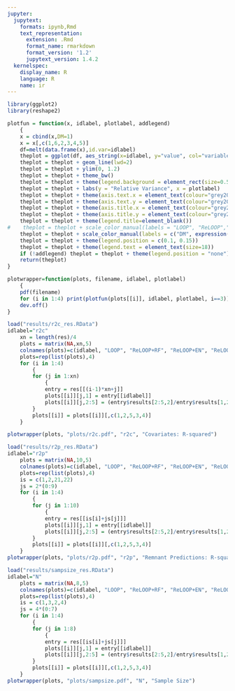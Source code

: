 ```yaml
---
jupyter:
  jupytext:
    formats: ipynb,Rmd
    text_representation:
      extension: .Rmd
      format_name: rmarkdown
      format_version: '1.2'
      jupytext_version: 1.4.2
  kernelspec:
    display_name: R
    language: R
    name: ir
---
```


```r
library(ggplot2)
library(reshape2)
```

```r
plotfun = function(x, idlabel, plotlabel, addlegend)
    {
    x = cbind(x,DM=1)
    x = x[,c(1,6,2,3,4,5)]
    df=melt(data.frame(x),id.var=idlabel)
    theplot = ggplot(df, aes_string(x=idlabel, y="value", col="variable")) 
    theplot = theplot + geom_line(lwd=2)
    theplot = theplot + ylim(0, 1.2)
    theplot = theplot + theme_bw()
    theplot = theplot + theme(legend.background = element_rect(size=0.5, linetype="solid", colour ="black"))
    theplot = theplot + labs(y = "Relative Variance", x = plotlabel)
    theplot = theplot + theme(axis.text.x = element_text(colour="grey20",size=16))
    theplot = theplot + theme(axis.text.y = element_text(colour="grey20",size=16))
    theplot = theplot + theme(axis.title.x = element_text(colour="grey20",size=16))
    theplot = theplot + theme(axis.title.y = element_text(colour="grey20",size=16))
    theplot = theplot + theme(legend.title=element_blank())
#    theplot = theplot + scale_color_manual(labels = "LOOP", "ReLOOP","ReLOOP+RF", "ReLOOP+EN"), values = c("lightblue", "orange", "violet", "black"))
    theplot = theplot + scale_color_manual(labels = c("DM", expression(list(bold(x),"RF")), expression(list(x^r,"LS")), expression(list(tilde(bold(x)),"RF")), expression(list(tilde(bold(x)),"EN"))), values = c("gray", "lightblue", "orange", "violet", "black"))
    theplot = theplot + theme(legend.position = c(0.1, 0.15))
    theplot = theplot + theme(legend.text = element_text(size=18))
    if (!addlegend) theplot = theplot + theme(legend.position = "none")
    return(theplot)
}

plotwrapper=function(plots, filename, idlabel, plotlabel)
    {
    pdf(filename)
    for (i in 1:4) print(plotfun(plots[[i]], idlabel, plotlabel, i==3))
    dev.off()    
}
```

```r
load("results/r2c_res.RData")
idlabel="r2c"
    xn = length(res)/4
    plots = matrix(NA,xn,5)
    colnames(plots)=c(idlabel, "LOOP", "ReLOOP+RF", "ReLOOP+EN", "ReLOOP")
    plots=rep(list(plots),4)
    for (i in 1:4)
        {
        for (j in 1:xn)
            {
            entry = res[[(i-1)*xn+j]]
            plots[[i]][j,1] = entry[[idlabel]]
            plots[[i]][j,2:5] = (entry$results[2:5,2]/entry$results[1,2])^2
        }
        plots[[i]] = plots[[i]][,c(1,2,5,3,4)]
    }

plotwrapper(plots, "plots/r2c.pdf", "r2c", "Covariates: R-squared")
```

```r
load("results/r2p_res.RData")
idlabel="r2p"
    plots = matrix(NA,10,5)
    colnames(plots)=c(idlabel, "LOOP", "ReLOOP+RF", "ReLOOP+EN", "ReLOOP")
    plots=rep(list(plots),4)
    is = c(1,2,21,22)
    js = 2*(0:9)
    for (i in 1:4)
        {
        for (j in 1:10)
            {
            entry = res[[is[i]+js[j]]]
            plots[[i]][j,1] = entry[[idlabel]]
            plots[[i]][j,2:5] = (entry$results[2:5,2]/entry$results[1,2])^2
        }
        plots[[i]] = plots[[i]][,c(1,2,5,3,4)]
    }
plotwrapper(plots, "plots/r2p.pdf", "r2p", "Remnant Predictions: R-squared")
```

```r
load("results/sampsize_res.RData")
idlabel="N"
    plots = matrix(NA,8,5)
    colnames(plots)=c(idlabel, "LOOP", "ReLOOP+RF", "ReLOOP+EN", "ReLOOP")
    plots=rep(list(plots),4)
    is = c(1,3,2,4)
    js = 4*(0:7)
    for (i in 1:4)
        {
        for (j in 1:8)
            {
            entry = res[[is[i]+js[j]]]
            plots[[i]][j,1] = entry[[idlabel]]
            plots[[i]][j,2:5] = (entry$results[2:5,2]/entry$results[1,2])^2
        }
        plots[[i]] = plots[[i]][,c(1,2,5,3,4)]
    }
plotwrapper(plots, "plots/sampsize.pdf", "N", "Sample Size")
```


